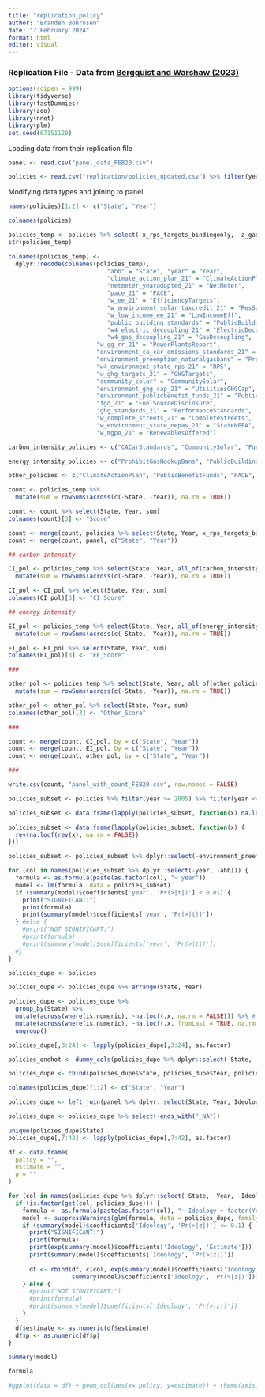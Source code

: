 ```yaml
---
title: "replication_policy"
author: "Branden Bohrnsen"
date: "7 February 2024"
format: html
editor: visual
---
```


### Replication File - Data from [Bergquist and Warshaw (2023)](https://www.nature.com/articles/s41467-023-40560-y)

```r
options(scipen = 999)
library(tidyverse)
library(fastDummies)
library(zoo)
library(nnet)
library(plm)
set.seed(07151129)
```

Loading data from their replication file

```r
panel <- read.csv("panel_data_FEB20.csv")

policies <- read.csv("replication/policies_updated.csv") %>% filter(year >= 1998) %>% filter(abb != "DC") %>% select(-X)
```

Modifying data types and joining to panel

```r
names(policies)[1:2] <- c("State", "Year")
```

```r
colnames(policies)

policies_temp <- policies %>% select(-x_rps_targets_bindingonly, -z_gasoline_tax, -x_eers)
str(policies_temp)

colnames(policies_temp) <- 
  dplyr::recode(colnames(policies_temp),
                            "abb" = "State", "year" = "Year",
                            "climate_action_plan_21" = "ClimateActionPlan",
                            "netmeter_yearadopted_21" = "NetMeter",
                            "pace_21" = "PACE",
                            "w_ee_21" = "EfficiencyTargets",
                            "w_environment_solar_taxcredit_21" = "ResSolarTaxCredit",
                            "w_low_income_ee_21" = "LowIncomeEff",
                            "public_building_standards" = "PublicBuildingStandards",
                            "w4_electric_decoupling_21" = "ElectricDecoupling",
                            "w4_gas_decoupling_21" = "GasDecoupling",
                         "w_gg_rr_21" = "PowerPlantsReport",
                         "environment_ca_car_emissions_standards_21" = "CACarStandards",
                         "environment_preemption_naturalgasbans" = "ProhibitGasHookupBans",
                         "w4_environment_state_rps_21" = "RPS",
                         "w_ghg_targets_21" = "GHGTargets",
                         "community_solar" = "CommunitySolar",
                         "environment_ghg_cap_21" = "UtilitiesGHGCap",
                         "environment_publicbenefit_funds_21" = "PublicBenefitFunds",
                         "fgd_21" = "FuelSourceDisclosure",
                         "ghg_standards_21" = "PerformanceStandards",
                         "w_complete_streets_21" = "CompleteStreets",
                         "w_environment_state_nepas_21" = "StateNEPA",
                         "w_mgpo_21" = "RenewablesOffered")

carbon_intensity_policies <- c("CACarStandards", "CommunitySolar", "FuelSourceDisclosure", "NetMeter","RenewablesOffered", "RPS", "PowerPlantsReport", "ResSolarTaxCredit", "UtilitiesGHGCap", "GHGTargets")

energy_intensity_policies <- c("ProhibitGasHookupBans", "PublicBuildingStandards", "CompleteStreets", "EfficiencyTargets", "LowIncomeEff", "ElectricDecoupling", "GasDecoupling", "PerformanceStandards")

other_policies <- c("ClimateActionPlan", "PublicBenefitFunds", "PACE", "StateNEPA")

count <- policies_temp %>%
  mutate(sum = rowSums(across(c(-State, -Year)), na.rm = TRUE))

count <- count %>% select(State, Year, sum)
colnames(count)[3] <- "Score"

count <- merge(count, policies %>% select(State, Year, x_rps_targets_bindingonly, z_gasoline_tax, x_eers), by = c("State", "Year"))
count <- merge(count, panel, c("State", "Year"))

## carbon intensity

CI_pol <- policies_temp %>% select(State, Year, all_of(carbon_intensity_policies)) %>%
  mutate(sum = rowSums(across(c(-State, -Year)), na.rm = TRUE))

CI_pol <- CI_pol %>% select(State, Year, sum)
colnames(CI_pol)[3] <- "CI_Score"

## energy intensity

EI_pol <- policies_temp %>% select(State, Year, all_of(energy_intensity_policies)) %>%
  mutate(sum = rowSums(across(c(-State, -Year)), na.rm = TRUE))

EI_pol <- EI_pol %>% select(State, Year, sum)
colnames(EI_pol)[3] <- "EE_Score"

###

other_pol <- policies_temp %>% select(State, Year, all_of(other_policies)) %>%
  mutate(sum = rowSums(across(c(-State, -Year)), na.rm = TRUE))

other_pol <- other_pol %>% select(State, Year, sum)
colnames(other_pol)[3] <- "Other_Score"

###

count <- merge(count, CI_pol, by = c("State", "Year"))
count <- merge(count, EI_pol, by = c("State", "Year"))
count <- merge(count, other_pol, by = c("State", "Year"))

###

write.csv(count, "panel_with_count_FEB20.csv", row.names = FALSE)
```

```r
policies_subset <- policies %>% filter(year >= 2005) %>% filter(year <= 2010)

policies_subset <- data.frame(lapply(policies_subset, function(x) na.locf(x, na.rm = FALSE)))

policies_subset <- data.frame(lapply(policies_subset, function(x) {
  rev(na.locf(rev(x), na.rm = FALSE))
}))

policies_subset <- policies_subset %>% dplyr::select(-environment_preemption_naturalgasbans, -w_low_income_ee_21)

for (col in names(policies_subset %>% dplyr::select(-year, -abb))) {
  formula <- as.formula(paste(as.factor(col), "~ year"))
  model <- lm(formula, data = policies_subset)
  if (summary(model)$coefficients['year', 'Pr(>|t|)'] < 0.01) {
    print("SIGNIFICANT:")
    print(formula)
    print(summary(model)$coefficients['year', 'Pr(>|t|)'])
  } #else {
    #print("NOT SIGNIFICANT:")
    #print(formula)
    #print(summary(model)$coefficients['year', 'Pr(>|t|)'])
  #}
}
```

```r
policies_dupe <- policies

policies_dupe <- policies_dupe %>% arrange(State, Year)

policies_dupe <- policies_dupe %>%
  group_by(State) %>%
  mutate(across(where(is.numeric), ~na.locf(.x, na.rm = FALSE))) %>% # LOCF
  mutate(across(where(is.numeric), ~na.locf(.x, fromLast = TRUE, na.rm = FALSE))) %>% # NOCB
  ungroup()

policies_dupe[,3:24] <- lapply(policies_dupe[,3:24], as.factor)

policies_onehot <- dummy_cols(policies_dupe %>% dplyr::select(-State, -Year), remove_selected_columns = TRUE, remove_first_dummy = TRUE)

policies_dupe <- cbind(policies_dupe$State, policies_dupe$Year, policies_onehot)

colnames(policies_dupe)[1:2] <- c("State", "Year")

policies_dupe <- left_join(panel %>% dplyr::select(State, Year, Ideology), policies_dupe, by = c("State", "Year"))

policies_dupe <- policies_dupe %>% select(-ends_with("_NA"))

unique(policies_dupe$State)
policies_dupe[,7:42] <- lapply(policies_dupe[,7:42], as.factor)

df <- data.frame(
  policy = "",
  estimate = "",
  p = ""
)

for (col in names(policies_dupe %>% dplyr::select(-State, -Year, -Ideology))) {
  if (is.factor(get(col, policies_dupe))) {
    formula <- as.formula(paste(as.factor(col), "~ Ideology + factor(Year) + factor(State)"))
    model <- suppressWarnings(glm(formula, data = policies_dupe, family = "binomial"))
    if (summary(model)$coefficients['Ideology', 'Pr(>|z|)'] <= 0.1) {
      print("SIGNIFICANT:")
      print(formula)
      print(exp(summary(model)$coefficients['Ideology', 'Estimate']))
      print(summary(model)$coefficients['Ideology', 'Pr(>|z|)'])
      
      df <- rbind(df, c(col, exp(summary(model)$coefficients['Ideology', 'Estimate']),
                  summary(model)$coefficients['Ideology', 'Pr(>|z|)']))
    } else {
      #print("NOT SIGNIFICANT:")
      #print(formula)
      #print(summary(model)$coefficients['Ideology', 'Pr(>|z|)'])
    } 
  }
  df$estimate <- as.numeric(df$estimate)
  df$p <- as.numeric(df$p)
}

summary(model)

formula

#ggplot(data = df) + geom_col(aes(x= policy, y=estimate)) + theme(axis.text.x = element_text(angle = 45, hjust = 1, vjust = 1))
```
